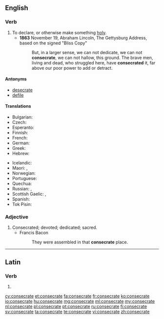 ==English==

===Verb===
{{en-verb|consecrat|ing}}

# To declare, or otherwise make something [[holy]].
#* '''1863''' November 19, Abraham Lincoln, The Gettysburg Address, based on the signed "Bliss Copy"
#*: But, in a larger sense, we can not dedicate, we can not '''consecrate''', we can not hallow, this ground. The brave men, living and dead, who struggled here, have '''consecrated''' it, far above our poor power to add or detract.

====Antonyms====
* [[desecrate]]
* [[defile]]

====Translations====
{{trans-top|to declare, or otherwise make something holy}}
* Bulgarian: {{t+|bg|освещавам}}
* Czech: {{t|cs|zasvětit}}
* Esperanto: {{t|eo|konsekri}}
* Finnish: {{t|fi|pyhittää}}
* French: {{t+|fr|consacrer}}
* German: {{t+|de|weihen}}
* Greek: {{t+|el|αγιάζω|tr=aγiázo}}
* Hebrew: {{t|he|לקדש|sc=Hebr}}
{{trans-mid}}
* Icelandic: {{t|is|helga}}
* Maori: {{t|mi|whakatapu}}, {{t|mi|whakataputapu}}
* Norwegian: {{t+|no|konsekrere}}
* Portuguese: {{t+|pt|consagrar}}
* Quechua: {{t|qu|willkachay}}
* Russian: {{t+|ru|освящать|impf|tr=osvjaščátʹ|sc=Cyrl}}, {{t+|ru|освятить|pf|tr=osvjatítʹ|sc=Cyrl}}
* Scottish Gaelic: {{t|gd|coisrig}}, {{t|gd|naomhaich}}
* Spanish: {{t|es|consagrar}}
* Tok Pisin: {{t|tpi|tambuim}}
{{trans-bottom}}

===Adjective===
{{en-adj}}

# Consecrated; devoted; dedicated; sacred.
#* Francis Bacon
#*: They were assembled in that '''consecrate''' place.

----

==Latin==

===Verb===
{{la-verb-form|cōnsecrāte}}

# {{conjugation of|cōnsecrō||2|p|pres|act|imp|lang=la}}

[[cy:consecrate]]
[[et:consecrate]]
[[fa:consecrate]]
[[fr:consecrate]]
[[ko:consecrate]]
[[io:consecrate]]
[[hu:consecrate]]
[[mg:consecrate]]
[[ml:consecrate]]
[[my:consecrate]]
[[nl:consecrate]]
[[pl:consecrate]]
[[pt:consecrate]]
[[ru:consecrate]]
[[fi:consecrate]]
[[sv:consecrate]]
[[ta:consecrate]]
[[te:consecrate]]
[[vi:consecrate]]
[[zh:consecrate]]